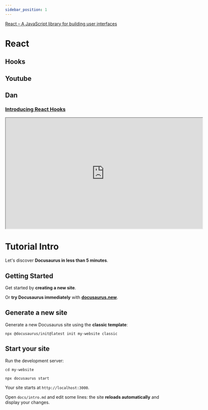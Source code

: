 ```yaml
---
sidebar_position: 1
---
```




[React – A JavaScript library for building user interfaces](https://reactjs.org/)

# React


## Hooks

## Youtube


## Dan


### [Introducing React Hooks](https://www.youtube.com/watch?v=dpw9EHDh2bM&t=915s&ab_channel=ReactConf)

<iframe id='ytplayer' type='text/html' width='640' height='360'
 src='https://www.youtube.com/embed/dpw9EHDh2bM'></iframe>

# Tutorial Intro
<GitHubTrending  />
<HomepageFeatures />

Let's discover **Docusaurus in less than 5 minutes**.

## Getting Started

Get started by **creating a new site**.

Or **try Docusaurus immediately** with **[docusaurus.new](https://docusaurus.new)**.

## Generate a new site

Generate a new Docusaurus site using the **classic template**:

```shell
npx @docusaurus/init@latest init my-website classic
```

## Start your site

Run the development server:

```shell
cd my-website

npx docusaurus start
```

Your site starts at `http://localhost:3000`.

Open `docs/intro.md` and edit some lines: the site **reloads automatically** and display your changes.
